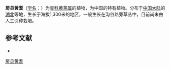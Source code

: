 {{Speciesbox
| name = 房县黄耆
| status = 
| status_system = 
| image =
| genus = Astragalus
| species = fangensis
| authority = Simps.
}}

'''房县黄耆'''（[[学名|学名]]：{{lang|la|''Astragalus fangensis''}}）为[[豆科|豆科]][[黄芪属|黄芪属]]的植物，为中国的特有植物。分布于[[中国大陆|中国大陆]]的[[湖北|湖北]]等地，生长于海拔1,300米的地区，一般生长在沟谷路旁草丛中，目前尚未由人工引种栽培。

== 参考文献 ==
<div class="references-small">
* {{cite web| url =http://www.bioinfo.cn/db05/KmzwSpecies.php?action=view&id=15684| title =房县黄耆| work =《中国高等植物数据库全库》| publisher =中国科学院微生物研究所| author =昆明植物研究所| accessdate =2009-02-24| deadurl =yes| archiveurl =https://web.archive.org/web/20160305031402/http://www.bioinfo.cn/db05/KmzwSpecies.php?action=view&id=15684| archivedate =2016-03-05}}
</div>
{{Taxonbar|from=Q11075456}}

[[Category:黄芪属|房县黄耆]]


{{植物小作品}}